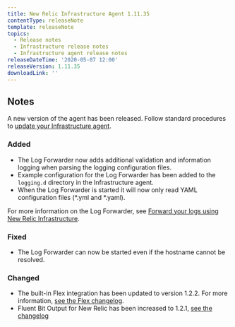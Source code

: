 ```yaml
---
title: New Relic Infrastructure Agent 1.11.35
contentType: releaseNote
template: releaseNote
topics:
  - Release notes
  - Infrastructure release notes
  - Infrastructure agent release notes
releaseDateTime: '2020-05-07 12:00'
releaseVersion: 1.11.35
downloadLink: ''
---
```


## Notes

A new version of the agent has been released. Follow standard procedures to [update your Infrastructure agent](/docs/infrastructure/new-relic-infrastructure/installation/update-infrastructure-agent).

### Added

* The Log Forwarder now adds additional validation and information logging when parsing the logging configuration files.
* Example configuration for the Log Forwarder has been added to the `logging.d` directory in the Infrastructure agent.
* When the Log Forwarder is started it will now only read YAML configuration files (\*.yml and \*.yaml).

For more information on the Log Forwarder, see [Forward your logs using New Relic Infrastructure](https://docs.newrelic.com/docs/logs/enable-new-relic-logs/1-enable-logs/forward-your-logs-using-new-relic-infrastructure).

### Fixed

* The Log Forwarder can now be started even if the hostname cannot be resolved.

### Changed

* The built-in Flex integration has been updated to version 1.2.2. For more information, [see the Flex changelog](https://github.com/newrelic/nri-flex/releases).
* Fluent Bit Output for New Relic has been increased to 1.2.1, [see the changelog](https://github.com/newrelic/newrelic-fluent-bit-output/releases)
